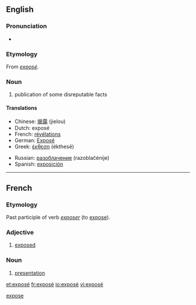 {{see|expose|Exposé}}
==English==

===Pronunciation===
* {{IPA|/ˌɛkspoʊˈzeɪ/}}

===Etymology===
From {{F.}} ''[[#French|exposé]]''.

===Noun===
{{wikipedia}}
{{en-noun}}

# publication of some disreputable facts

====Translations====
{{top}}
* Chinese: [[揭露]] (jielou)
* Dutch: exposé
* French: [[révélations]] {{f|p}}
* German: [[Exposé]]
* Greek: [[έκθεση]] (ékthesē)
{{mid}}
* Russian: [[разоблачение]] (razoblačénije) {{n}}
* Spanish: [[exposición]]
{{bottom}}

[[Category:English words spelled with diacritics|expose]]

----

==French==

===Etymology===
Past participle of verb ''[[exposer]]'' (to [[expose]]).

===Adjective===
{{fr-adj}}

# [[exposed]]

===Noun===
{{fr-noun|m}}

# [[presentation]]

[[et:exposé]]
[[fr:exposé]]
[[io:exposé]]
[[vi:exposé]]